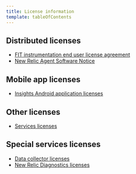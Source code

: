 ```yaml
---
title: License information
template: tableOfContents
---
```


## Distributed licenses

* [FIT instrumentation end user license agreement](/docs/licenses/license-information/distributed-licenses/fit-instrumentation-end-user-license-agreement)
* [New Relic Agent Software Notice](/docs/licenses/license-information/distributed-licenses/new-relic-agent-software-notice)

## Mobile app licenses

* [Insights Android application licenses](/docs/licenses/license-information/mobile-app-licenses/insights-android-application-licenses)

## Other licenses

* [Services licenses](/docs/licenses/license-information/other-licenses/services-licenses)

## Special services licenses

* [Data collector licenses](/docs/licenses/license-information/special-services-licenses/data-collector-licenses)
* [New Relic Diagnostics licenses](/docs/licenses/license-information/special-services-licenses/new-relic-diagnostics-licenses)
